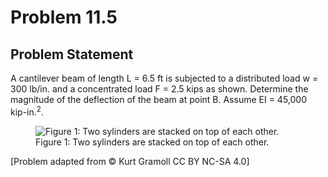 # Problem 11.5 {.unnumbered}

## Problem Statement

A cantilever beam of length L = 6.5 ft is subjected to a distributed load w = 300 lb/in. and a concentrated load F = 2.5 kips as shown. Determine the magnitude of the deflection of the beam at point B. Assume EI = 45,000 kip-in.<sup>2</sup>.


![Figure 1: Two sylinders are stacked on top of each other.](images/396.png){fig-alt="A beam of length L is subjected to a distributed load w and a point load P at L/2. Point A is on the left of the beam, and point B is on the right end, a distance of L from A."}

\[Problem adapted from © Kurt Gramoll CC BY NC-SA 4.0\]